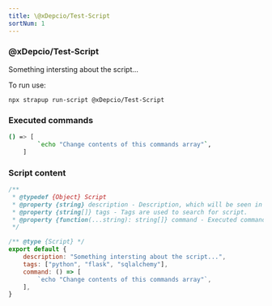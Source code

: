 ```yaml
---
title: \@xDepcio/Test-Script
sortNum: 1
---
```

### \@xDepcio/Test-Script
Something intersting about the script...

To run use:
```command
npx strapup run-script @xDepcio/Test-Script
```
### Executed commands
```bash
() => [
        `echo "Change contents of this commands array"`,
    ]
```
### Script content
```javascript
/**
 * @typedef {Object} Script
 * @property {string} description - Description, which will be seen in the teminal and in the docs.
 * @property {string[]} tags - Tags are used to search for script.
 * @property {function(...string): string[]} command - Executed commands.
 */

/** @type {Script} */
export default {
    description: "Something intersting about the script...",
    tags: ["python", "flask", "sqlalchemy"],
    command: () => [
        `echo "Change contents of this commands array"`,
    ],
}

```
